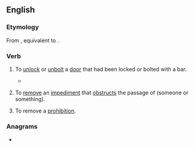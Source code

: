 ==English==

===Etymology===
From {{inh|en|enm|unbarren}}, equivalent to {{prefix|en|un|bar}}.

===Verb===
{{en-verb|++}}

# {{lb|en|transitive}} To [[unlock]] or [[unbolt]] a [[door]] that had been locked or bolted with a bar.
#* {{quote-book|1=en|year=1926|author=Sir Arthur Conan Doyle|authorlink=Arthur Conan Doyle|title=The Land of Mist|url=http://gutenberg.net.au/ebooks06/0601351h.html|passage=Only Enid could dare him at such a time, and even she felt occasionally that sinking of the heart which the bravest of tamers may experience as he '''unbars''' the gate of the cage.}}
# {{lb|en|transitive}} To [[remove]] an [[impediment]] that [[obstruct]]s the passage of (someone or something).
# {{lb|en|transitive}} To remove a [[prohibition]].

===Anagrams===
* {{anagrams|en|a=abnru|Braun|Buran|Rabun|Urban|aburn|buran|unabr.|urban}}
